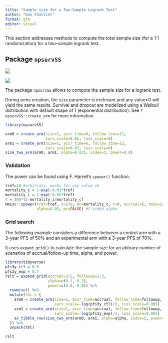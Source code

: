 ```yaml
---
title: "Sample size for a Two-Sample Logrank Test"
author: "Dan Chaltiel"
format: gfm
editor: visual
---
```


This section addresses methods to compute the total sample size (for a 1:1 randomization) for a two-sample logrank test.

## Package `npsurvSS` 

![](https://img.shields.io/badge/East-Untested-blue.svg)

![](https://img.shields.io/badge/nQuery-Untested-blue.svg)

The package `npsurvSS` allows to compute the sample size for a logrank test.

During arms creation, the `size` parameter is irrelevant and any value\>0 will yield the same results. Survival and dropout are modelized using a Weibull distribution with default shape of 1 (exponential distribution). See `?npsurvSS::create_arm` for more information.

```r

library(npsurvSS)

arm0 = create_arm(size=1, accr_time=6, follow_time=12, 
                  surv_scale=0.05, loss_scale=0)
arm1 = create_arm(size=1, accr_time=6, follow_time=12, 
                  surv_scale=0.03, loss_scale=0)
size_two_arm(arm0, arm1, alpha=0.025, sides=1, power=0.8)

```

### Validation

The power can be found using F. Harrell's `cpower()` function:

```r
tref=10 #arbitraty, works for any value >0
mortality_c = 1-exp(-0.03*tref)
mortality_i = 1-exp(-0.05*tref)
r = 100*(1-mortality_i/mortality_c)
Hmisc::cpower(tref=tref, n=276, mc=mortality_c, r=r, accrual=6, tmin=12, 
              alpha=0.05, pr=FALSE) #2-sided alpha
```

### Grid search

The following example considers a difference between a control arm with a 3-year PFS of 50% and an experimental arm with a 3-year PFS of 70%.

It uses `expand_grid()` to calculate the sample size for an abitrary number of scenarios of accrual/follow-up time, alpha, and power.

```r
library(tidyverse)
pfs3y_ctl = 0.5
pfs3y_exp = 0.7
rslt = expand_grid(accrual=3:5, followup=2:3,
                   alpha=c(0.1, 0.2),
                   power=c(0.8, 0.9)) %>%
  rowwise() %>% 
  mutate(tbl = {
    arm0 = create_arm(size=1, accr_time=accrual, follow_time=followup, 
                      surv_scale=-log(pfs3y_ctl)/3, loss_scale=0.005)
    arm1 = create_arm(size=1, accr_time=accrual, follow_time=followup, 
                      surv_scale=-log(pfs3y_exp)/3, loss_scale=0.005)
    as_tibble_row(size_two_arm(arm0, arm1, alpha=alpha, sides=2, power=power))
  }) %>% 
  unpack(tbl)

rslt
```
